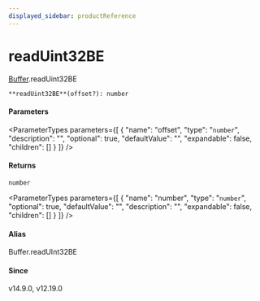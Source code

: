 ```yaml
---
displayed_sidebar: productReference
---
```



# readUint32BE

[Buffer](../../interfaces/Buffer.mdx).readUint32BE

`**readUint32BE**(offset?): number`

#### Parameters

<ParameterTypes parameters={[
  {
    "name": "offset",
    "type": "`number`",
    "description": "",
    "optional": true,
    "defaultValue": "",
    "expandable": false,
    "children": []
  }
]} />

#### Returns

`number`

<ParameterTypes parameters={[
  {
    "name": "number",
    "type": "`number`",
    "optional": true,
    "defaultValue": "",
    "description": "",
    "expandable": false,
    "children": []
  }
]} />

#### Alias

Buffer.readUInt32BE

#### Since

v14.9.0, v12.19.0
